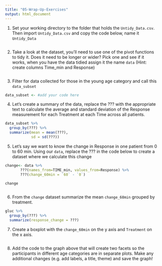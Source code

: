 ```yaml
---
title: "05-Wrap-Up-Exercises"
output: html_document
---
```


1. Set your working directory to the folder that holds the `Untidy_Data.csv`. Then import `Untidy_Data.csv` and copy the code below, name it `Untidy_Data`
```r

```

2. Take a look at the dataset, you'll need to use one of the pivot functions to tidy it.  Does it need to be longer or wider? Pick one and see if it works, when you have the data tidied assign it the name `data` (Hint: create columns Time_min and Response)
```r

```

3. Filter for data collected for those in the young age category and call this `data_subset`
```r
data_subset <- #add your code here
```

4. Let's create a summary of the data, replace the ??? with the appropriate text to calculate the average and standard deviation of the Response measurement for each Treatment at each Time  across all patients.
```r
data_subset %>% 
  group_by(???) %>% 
  summarize(mean = mean(???),
            sd = sd(???))
```

5. Let's say we want to know the change in Response in one patient from 0 to 60 min. Using our `data`, replace the ??? in the code below to create a dataset where we calculate this change

```r
change<- data %>% 
       ???(names_from=TIME_min, values_from=Response) %>% 
       ???(change_60min = `60` - `0`) 

change
  
```

6. From the `change` dataset summarize the mean `change_60min` grouped by treatment. 
```r
gluc %>% 
  group_by(???) %>% 
  summarize(response_change = ???)
```
7. Create a boxplot with the `change_60min` on the y axis and `Treatment` on the x axis. 
```r

```
8. Add the code to the graph above that will create two facets so the participants in different age categories are in separate plots. Make any additional changes (e.g. add labels, a title, theme) and save the graph!



